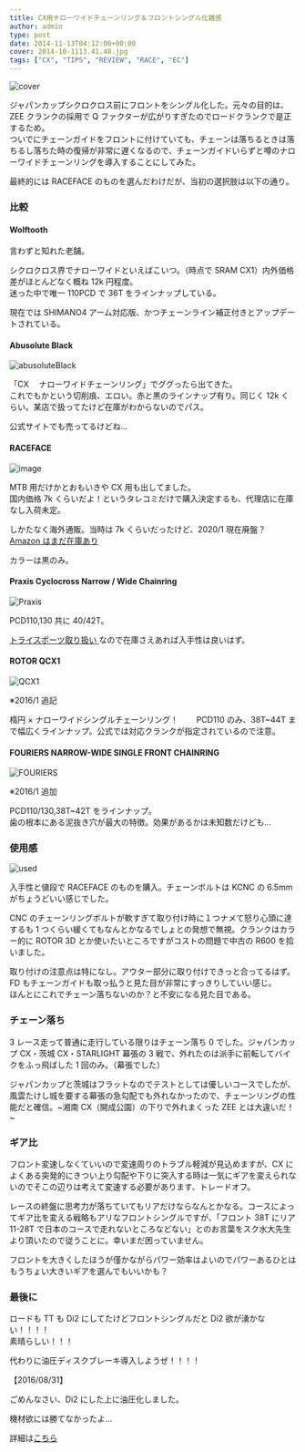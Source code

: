 ---
title: CX用ナローワイドチェーンリング＆フロントシングル化雑感
author: admin
type: post
date: 2014-11-13T04:12:00+00:00
cover: 2014-10-1113.41.48.jpg
tags: ["CX", "TIPS", "REVIEW", "RACE", "EC"]
---

![cover](./2014-10-1113.41.48.jpg)

ジャパンカップシクロクロス前にフロントをシングル化した。元々の目的は、ZEE クランクの採用で Q ファクターが広がりすぎたのでロードクランクで是正するため。  
ついでにチェーンガイドをフロントに付けていても、チェーンは落ちるときは落ちるし落ちた時の復帰が非常に遅くなるので、チェーンガイドいらずと噂のナローワイドチェーンリングを導入することにしてみた。

最終的には RACEFACE のものを選んだわけだが、当初の選択肢は以下の通り。

### 比較

#### Wolftooth

<LinkBox
  isAmazonLink
  url="http://www.amazon.co.jp/exec/obidos/ASIN/B00MYJ3MPU/gensobunya-22/ref=nosim/"
/>

言わずと知れた老舗。

シクロクロス界でナローワイドといえばこいつ。（時点で SRAM CX1）内外価格差がほとんどなく概ね 12k 円程度。  
迷った中で唯一 110PCD で 36T をラインナップしている。

現在では SHIMANO4 アーム対応版、かつチェーンライン補正付きとアップデートされている。

#### Abusolute Black

![abusoluteBlack](./cyclocross_narrow_wide_cx_chainring_110bcd_2.jpg)

「CX 　ナローワイドチェーンリング」でググったら出てきた。  
これでもかという切削痕、エロい。赤と黒のラインナップ有り。同じく 12k くらい。某店で扱ってたけど在庫がわからないのでパス。

公式サイトでも売ってるけどね…

#### RACEFACE

![image](./FireShotCapture66-ProductDetails-RaceFace_-http___www.raceface.com_products_d.png)

MTB 用だけかとおもいきや CX 用も出してました。  
国内価格 7k くらいだよ！というタレコミだけで購入決定するも、代理店に在庫なし入荷未定。

しかたなく海外通販。当時は 7k くらいだったけど、2020/1 現在廃盤？[Amazon はまだ在庫あり](https://amzn.to/362kOwE)

カラーは黒のみ。

#### Praxis Cyclocross Narrow / Wide Chainring

![Praxis](./E38380E382A6E383B3E383ADE383BCE38389.jpg)

PCD110,130 共に 40/42T。

<a href="http://www.trisports.jp/?q=catalog/node/7605" target="_blank">
  トライスポーツ取り扱い
</a>
なので在庫さえあれば入手性は良いはず。

#### ROTOR QCX1

![QCX1](./qcx1.jpg)

※2016/1 追記

楕円 × ナローワイドシングルチェーンリング！　　
PCD110 のみ、38T~44T まで幅広くラインナップ。公式では対応クランクが指定されているので注意。

#### FOURIERS NARROW-WIDE SINGLE FRONT CHAINRING

![FOURIERS](./1412295707.jpg)

※2016/1 追加

PCD110/130,38T~42T をラインナップ。  
歯の根本にある泥抜き穴が最大の特徴。効果があるかは未知数だけども…

### 使用感

![used](./2014-10-1113.41.57.jpg)

入手性と値段で RACEFACE のものを購入。チェーンボルトは KCNC の 6.5mm がちょうどいい感じでした。

CNC のチェーンリングボルトが軟すぎて取り付け時に１つナメて怒り心頭に達するも 1 つくらい緩くてもなんとかなるでしょとの発想で無視。クランクはカラー的に ROTOR 3D とか使いたいところですがコストの問題で中古の R600 を拾いました。

取り付けの注意点は特になし。アウター部分に取り付けできっと合ってるはず。FD もチェーンガイドも取っ払うと見た目が非常にすっきりしていい感じ。  
ほんとにこれでチェーン落ちないのか？と不安になる見た目である。

### チェーン落ち

3 レース走って普通に走行している限りはチェーン落ち 0 でした。ジャパンカップ CX・茨城 CX・STARLIGHT 幕張の 3 戦で、外れたのは派手に前転してバイクをふっ飛ばした 1 回のみ。（幕張でした）

ジャパンカップと茨城はフラットなのでテストとしては優しいコースでしたが、風雲たけし城を要する幕張の急勾配でも外れなかったので、チェーンリングの性能だと確信。~湘南 CX（開成公園）の下りで外れまくった ZEE とは大違いだ！~

### ギア比

フロント変速しなくていいので変速周りのトラブル軽減が見込めますが、CX によくある突発的にきつい上り勾配や下りに突入する時は一気にギアを変えられないのでそこの辺りは考えて変速する必要があります、トレードオフ。

レースの終盤に思考力が落ちていてもリアだけならなんとかなる。コースによってギア比を変える戦略もアリなフロントシングルですが、「フロント 38T にリア 11-28T で日本のコースで走れないところなどない」とのお言葉をスク水大先生より頂いたので従うことに。幸いまだ困っていません。

フロントを大きくしたほうが僅かながらパワー効率はよいのでパワーあるひとはもうちょい大きいギアを選んでもいいかも？

### 最後に

ロードも TT も Di2 にしてたけどフロントシングルだと Di2 欲が湧かない！！！！  
素晴らしい！！！

代わりに油圧ディスクブレーキ導入しようぜ！！！！

【2016/08/31】

ごめんなさい、Di2 にした上に油圧化しました。

機材欲には勝てなかったよ…

詳細は<a href="/2016/08/st-r785mtbcx.html" target="_blank">こちら</a>

<LinkBox
  isAmazonLink
  url="http://www.amazon.co.jp/exec/obidos/ASIN/B00MYJ3MPU/gensobunya-22/ref=nosim/"
/>
